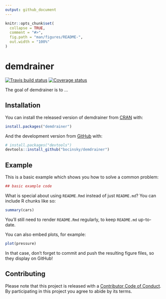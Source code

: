 ```yaml
---
output: github_document
---
```


<!-- README.md is generated from README.Rmd. Please edit that file -->

```r
knitr::opts_chunk$set(
  collapse = TRUE,
  comment = "#>",
  fig.path = "man/figures/README-",
  out.width = "100%"
)
```
# demdrainer

[![Travis build status](https://travis-ci.org/bocinsky/demdrainer.svg?branch=master)](https://travis-ci.org/bocinsky/demdrainer)
[![Coverage status](https://codecov.io/gh/bocinsky/demdrainer/branch/master/graph/badge.svg)](https://codecov.io/github/bocinsky/demdrainer?branch=master)

The goal of demdrainer is to ...

## Installation

You can install the released version of demdrainer from [CRAN](https://CRAN.R-project.org) with:

``` r
install.packages("demdrainer")
```

And the development version from [GitHub](https://github.com/) with:

``` r
# install.packages("devtools")
devtools::install_github("bocinsky/demdrainer")
```
## Example

This is a basic example which shows you how to solve a common problem:

```r
## basic example code
```

What is special about using `README.Rmd` instead of just `README.md`? You can include R chunks like so:

```r
summary(cars)
```

You'll still need to render `README.Rmd` regularly, to keep `README.md` up-to-date.

You can also embed plots, for example:

```r
plot(pressure)
```

In that case, don't forget to commit and push the resulting figure files, so they display on GitHub!

## Contributing
Please note that this project is released with a [Contributor Code of Conduct](.github/CODE_OF_CONDUCT.md). By participating in this project you agree to abide by its terms.
